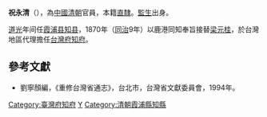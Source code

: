'''祝永清'''（{{bd|？||？|catIdx=J祝}}），為[[中國|中國]][[清朝|清朝]]官員，本籍[[直隸|直隸]]。[[監生|監生]]出身。

[[道光|道光]]年间任[[霞浦县|霞浦县]][[知县|知县]]，1870年（[[同治|同治]]9年）以鹿港同知奉旨接替[[梁元桂|梁元桂]]，於台灣地區代理擔任[[台灣府知府|台灣府知府]]。

==參考文獻==
*劉寧顏編，《重修台灣省通志》，台北市，台灣省文獻委員會，1994年。

{{start box}}
{{s-off}}
{{Succession box|[[李时_(雍正进士)|李时]]|[[周其悫|周其悫]]|{{QING}}[[霞浦县知县|霞浦县知县]]|道光年间在任}}{{s-before|[[梁元桂|梁元桂]]}}
{{s-title|{{QING}}[[台灣府知府|台灣府知府]]|1870年上任}}
{{s-after|[[陳思燏|陳思燏]]}}
{{end box}}
{{霞浦县行政长官}}
[[Category:臺灣府知府|Category:臺灣府知府]]
[[Category:祝姓|Y]]
[[Category:清朝霞浦縣知縣|Category:清朝霞浦縣知縣]]
{{清朝人物小作品}}